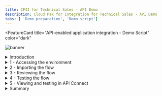 ```yaml
---
title: CP4I for Technical Sales - API Demo
description: Cloud Pak for Integration for Technical Sales - API Demo
tabs: [ 'Demo preparation', 'Demo script']
---
```


<FeatureCard
  title="API-enabled application integration - Demo Script"
  color="dark"
  >

![banner](./images/api-demo-banner.jpg)

</FeatureCard>

<span id="place1"></span>

<details>

<summary>Introduction</summary>
<br/>
Automating customer interactions can remove manual steps, data entry into multiple different applications, and potential errors and delays – all of which are additional costs to your business. This demo automates a series of steps to: obtain and validate input information from a customer with a concern, open a case in Salesforce, attach the incoming information to the case, and respond to the customer with the case number and expected date for resolution.
<br/><br/>
To automate this customer interaction, we will use both APIs and integrations to back-end applications. The demo scenario is related to a car repair, but this is just an example. The same techniques are applicable to your environment in support of your customers.
<br/><br/>
Let’s get started!
<br/><br/>
(Demo intro slides <a href="https://ibm.box.com/s/tph26q1zzqhix1t1fkm2ukyc9eqgwdbg" target="_blank" rel="noreferrer">here</a>)
<br/>
</details>

<details>
<summary>1 - Accessing the environment</summary>

<br/>

| **1.1** | **Log into Cloud Pak for Integration** |
| :--- | :--- |
| **Narration** | Let’s see IBM Cloud Pak for Integration in action. Here I have a cloud version of the product on IBM Cloud. Let me log in here.|
| **Action**  1.1.1 | Open the Cloud Pak for Integration and enter your **Username** (1), **Password** (2) and click **Sign In** (3). <br/><img src="images/prep-image211.png" width="800" /> |

<br/>

| **1.2** | **View the Cloud Pak for Integration home screen** |
| :--- | :--- |
| **Narration** | Welcome to IBM Cloud Pak for Integration! We’re now at the home screen showing all the capabilities of the pak, brought together in one place. Specialized integration capabilities for API management, application integration, messaging and more, are built on top of powerful automation services. Let’s see the integration capabilities available.                                       |
| **Action**  1.2.1 | Show the **home screen**. <br/><img src="images/300-api-demo-1-2-1.png" width="800" /> |

<br/>

| **1.3** | **Access Integration instances** |
| :--- | :--- |
| **Narration** | To automate customer interactions with our company in this demo, we will use App Connect for application integration, API Connect for API management, and the Asset Repository as our centralized hub for allowing our teams to work together with integration assets. Let’s open our App Connect Designer. |
| **Action**  1.3.1 | Click **ace-designer-ai** to open the Integration design. <br/><img src="images/300-api-demo-1-3-1.png" width="800" />  |

<br/>

**[Go to top](#place1)**

</details>

<details>
<summary>2 - Importing the flow</summary>

<br/>

| **2.1** | **Create a flow** |
| :--- | :--- |
| **Narration** | We are in the designer tooling. This is where we can create all our API integration flows and manage our connectivity to services and endpoints. Since we are just starting, there is nothing to see yet. Let’s build some integration logic and see how simple it is to create our flow from the Asset Repository. |
| **Action**  2.1.1 | Click **Create a flow by describing an integration**.<br/><img src="images/Script2.1.1.png" width="800" /> |

<br/>

| **2.2** | **Select an asset** |
| :--- | :--- |
| **Narration** | Let's click the + sign to import this flow. |
| **Action**  2.2.1 | Open the **View all templates** section (1), then click the **+** sign to the right on the **Car Insurance API Lab Short V3** row (2). <img src="images/300-api-demo-2-2-1.png" width="800" /> |

<br/>

**[Go to top](#place1)**

</details>

<details>
<summary>3 - Reviewing the flow</summary>

<br/>

| **3.1** | **Review properties** |
| :--- | :--- |
| **Narration** | The designer builds your API for you. You don’t need to worry about OpenAPI specs or Swagger editors – it’s all built in. These are the fields we are going to use for our API. Note that we tell our API which field is the key – in our case, CaseReference. |
| **Action**  3.1.1 | Open the **Properties** view. <br/><img src="images/300-api-demo-3-1-1.png" width="800" /> <br/> |
| **Action**  3.1.2 | Show the **Properties** view. <br/><img src="images/300-api-demo-3-1-2.png" width="800" /> <br/> |
| **Action**  3.1.3 | Open the **Operations** view. <br/><img src="images/300-api-demo-3-1-3.png" width="800" /> |

<br/>

| **3.2** | **Review operations** |
| :--- | :--- |
| **Narration** | The Operations view shows actions that the API exposes along with the data. In this demo, we’re going to build just one operation: “Create CarRepairClaim." We can add more later if we wish. Let’s check the flow logic. |
| **Action**  3.2.1 | Show the **Operations**  view. Click **Edit flow**. <br/><img src="images/300-api-demo-3-2-1.png" width="800" />  |

<br/>

| **3.3** | **Review the flow** |
| :--- | :--- |
| **Narration** | Here we have our demo flow. In the designer flow editor, we can edit and change our flow. We are a car repair company that wants to create an API that will enable customers to send us photos of their cars, along with descriptions of what needs to be done with them. With this information we will create a case in Salesforce. Let’s explore our flow in detail. |
| **Action**  3.3.1 | Close the **Request** box by clicking the **X**. <br/><img src="images/300-api-demo-3-3-1.png" width="800" /> <br/> |
| **Action**  3.3.2 | Explain the flow and scroll through all of the connectors in the flow. Open the **Request** again by clicking the first step of the flow. <br/><img src="images/300-api-demo-3-3-2.png" width="800" />  |

<br/>

| **3.4** | **Review request** |
| :--- | :--- |
| **Narration** | Our flow starts by receiving the customer’s car repair request with photo via an API. Designer automatically creates an API “request” and “response” for your API flow. |
| **Action**  3.4.1 | Show the **Request** box (1). Click to open the **If** step (2). <br/><img src="images/300-api-demo-3-4-1.png" width="800" />  |

<br/>

| **3.5** | **Validate the photo** |
| :--- | :--- |
| **Narration** | Next, we validate the photo. Here, we have a simple IF statement that checks if the PhotoOfCar is empty. If it is not empty, we move forward to retrieve contacts by connecting to Salesforce. |
| **Action**  3.5.1 | Explore the **If** step (1). Click the **Salesforce - Retrieve contacts** connector (2).                         <br/><img src="images/300-api-demo-3-5-1.png" width="800" /> |

<br/>

| **3.6** | **Retrieve contacts** |
| :--- | :--- |
| **Narration** | Now, we use a connector to create a case in Salesforce with the data from the API. This case is where we store the details and progress of our repair. We are using a hard-coded contact name: ‘Andy Young.' He’s the contact for the insurance company. Salesforce Developer Accounts have a pre-populated set of data that you can use to test. ‘Andy Young’ is one of those pre-populated contacts. Let’s test our connection with Salesforce. Let me change the contact to ‘Andrew Young‘ and test the connection. |
| **Action**  3.6.1 | Show the **Salesforce - Retrieve contacts** box. <br/><img src="images/300-api-demo-3-6-1.png" width="800" />  |
| **Action**  3.6.2 | Change the **Full Name** to **Andrew Young** (1). Click the **Test action** link, which tests the connection (2). <br/><img src="images/300-api-demo-3-6-2.png" width="800" />  |
| **Action**  3.6.3 | On the **Try this action** dialog, check **Do not show this dialog box again** (1) and click **Continue** (2).<br/><img src="images/300-api-demo-3-6-3.png" width="800" /><br/><br/>The result displays.<br/><img src="images/Script3.6.3.png" width="800" />|
| **Narration** | The test shows that we don’t have an ‘Andrew Young.‘ Let’s change it back to ‘Andy Young‘ and test again. We now receive a successful response. This proves that our connection is working. Let’s check the details. Here we can see the output returned from Salesforce, including the Contact ID. |
| **Action**  3.6.4 | Change the **Full Name** back to **Andy Young** (1). Click the highlighted icon to **Test** again (2). Click the **View details** link (3). <br/><img src="images/Script3.6.4.png" width="800" />  |
| **Action**  3.6.5 | On the **Output** tab, open the **Contact 1** object. <br/><img src="images/300-api-demo-3-6-5.png" width="800" />  |
| **Action**  3.6.6 | Close all of the dialog tabs. Click the **Salesforce – Create case** connector. <br/><img src="images/300-api-demo-3-6-6.png" width="800" />  |

<br/>

| **3.7** | **Create a case** |
| :--- | :--- |
| **Narration** | Now that we have the ID that we need, let’s create our Salesforce case. Note that we just re-use the same Salesforce connector but with a different operation and data. Here we can see that our contact ID comes from the previous ‘retrieve contact’ Salesforce Call. The name and email address come from the API request. The connector knows that fields like ‘Case Type’ have a limited number of values in Salesforce – so it automatically converts them into pull-down lists of values you can choose. |
| **Action**  3.7.1 | Explore the **Salesforce – Create case** box (1). Open the **Salesforce - Create attachment** connector (2). <br/><img src="images/Script3.7.1.png" width="800" />  |

<br/>

| **3.8** | **Create an attachment** |
| :--- | :--- |
| **Narration** | To add a photograph, we need to create a Salesforce attachment. That will be easy, since we just use the connector again. Note that we use the case ID that is a returned value from the ‘Create Case’ connector call, which is kept in the flow automatically. We send the PhotoOfCar as a base64 string and we tell Salesforce that the content type is image/jpeg. |
| **Action**  3.8.1 | Explore the **Salesforce – Create attachment** box (1). Open the **Create case comment** connector (2). <br/><img src="images/Script3.8.1.png" width="800" /> |

<br/>

| **3.9** | **Create a case comment** |
| :--- | :--- |
| **Narration** | Now we’ll add a comment to the case with the Salesforce connector stating this case was opened by IBM Cloud Pak for Integration. |
| **Action**  3.9.1 | Explore the **Salesforce – Create case comment** box (1). Open the **Response** connector (2).                                                                                                      <br/><img src="images/Script3.9.1.png" width="800" /> |

<br/>

| **3.10** | **Respond to the customer** |
| :--- | :--- |
| **Narration** | Here we have the response that we submit to the customer after the API call. This response includes their Salesforce case reference for future enquiries, an estimate of how long it will take to repair, and also how much it will cost.  |
| **Action**  3.10.1 | Explore the **Response** box (1). Click **Done** (2). <br/><img src="images/Script3.10.1.png" width="800" />  |

<br/>

**[Go to top](#place1)**

</details>

<details>
<summary>4 - Testing the flow</summary>

<br/>

<br/>

| **4.1** | **Start the flow** |
| :--- | :--- |
| **Narration** | Now that we’ve looked at the integration flow, let’s start it up. When our flow is running, we can test it. |
| **Action**  4.1.1 | Start the flow by switching the highlighted **toggle** at the top right from **Stopped** to **Started.**                                  <br/><img src="images/300-api-demo-4-1-1.png" width="800" />  |

<br/>

| **4.2** | **Test the flow** |
| :--- | :--- |
| **Narration** | APIs can be tested in various ways, and we will perform two different tests: one in the designer tool now; another using the API Developer Portal that an application developer would use. <br/><br/> In the Test tab, we can get all the details to test our API - for example, endpoint and credentials. And we can easily test our flow here. We just need to generate a body and submit it. We have received the expected response with the case information.                                                                                                                  |
| **Action**  4.2.1 | Open the **Test** tab (1). Open **POST /CarRepairClaim** (2) and click **Try it** (3). <br/><img src="images/Script4.2.1.png" width="800" /> <br/> |
| **Action**  4.2.2 | Click **Generate** (1) and **Send** (2). <br/><img src="images/Script4.2.2.png" width="800" /> <br/> |
| **Action**  4.2.3 | Show the **Response** details. <br/><img src="images/300-api-demo-4-2-3.png" width="800" />  |

<br/>

| **4.3** | **Check Salesforce** |
| :--- | :--- |
| **Narration** | Let’s check our Salesforce system to see if we have a new case. Let’s open the Cases page. In the "Recently Viewed" section, we can check all open cases. Here we have our case with all the information, including the picture. With this information, our customer relationship team can support our customer. |
| **Action**  4.3.1 | Open the **Salesforce Dev Account** site (1). On the **App Launcher** menu, search for **Cases** (2). Open the **Cases** page (3). <br/><img src="images/Script4.3.1.png" width="800" /> <br/> |
| **Action**  4.3.2 | In the **Cases** view, open the latest **Car Breakdown** case. <br/><img src="images/300-api-demo-4-3-2.png" width="800" /> <br/> |
| **Action**  4.3.3 | Explore all of the fields (the picture will be blank).<br/><img src="images/300-api-demo-4-3-3.png" width="800" /> <br/> |

<br/>

**[Go to top](#place1)**

</details>

<details>

<summary>5 - Viewing and testing in API Connect</summary>

<br/>

| **5.1** | **Expose the API using the co-authoring feature** |
| :--- | :--- |
| **Narration** | Now, let’s explore the co-authoring capability. The co-authoring feature enables you to simultaneously expose your API in both App Connect Designer and API Connect. When you start the API in Designer, a Product is automatically created and published in the Sandbox Catalog. The Product is used to control the deployment of the API, such as making it visible in the Developer Portal. Let’s test it. Here in API Manager, we can see our API was automatically exposed from Designer, using the co-authoring feature. The Product title and name are derived from the name of the originating API flow, and also include a reference to App Connect Designer. The Product version is 0.0.1. |
| **Action**  5.1.1 | Open the **menu**, expand the **Design** section, and select **APIs**. <br/><img src="images/Script4.4.1.png" width="800" /> <br/> |
| **Action**  5.1.2 | Click the **apim-demo** entry. <br/><img src="images/Script4.4.1-1.png" width="800" /> <br/> |
| **Action**  5.1.3 | In the **API Connect** page, if a login screen is presented, select **Cloud Pak User Registry**. <br/><img src="images/prep-image212.png" width="800" /> <br/> |
| **Action**  5.1.4 | Click the **Manage** icon. <br/><img src="images/300-api-demo-4-4-3.png" width="800" /> <br/> |
| **Action**  5.1.5 | Click the **Sandbox** catalog. <br/><img src="images/Script4.4.5.png" width="800" /> <br/> |
| **Action**  5.1.6 | On the **Products** tab, you should see the published product that contains the API. <br/><img src="images/300-api-demo-4-4-5.png" width="800" /> |

<br/>

| **5.2** | **Viewing the product in the developer portal using the co-authoring feature** |
| :--- | :--- |
| **Narration** | The co-authoring feature enables you to test the product in the developer portal too. With the portal URL, we can check that our API Product is available. With the co-authoring feature, you have a unified authoring experience across multiple Cloud Pak for Integration capabilities. It is important to note that the API product will exist in the developer portal only while the corresponding API in App Connect Designer is still running. When you stop the API in App Connect Designer, the API product is automatically removed from the portal. The purpose of this is to simplify the unit testing while developing the flow. |
| **Action**  5.2.1 | Open the **Catalog settings** tab (1). Click **Portal** (2). Click **Create** button (3). <br/><img src="images/Script4.5.1.png" width="800" /> |
| **Action**  5.2.2 | Copy the **Portal URL** (1). Open a new browser tab and access the portal URL (Maybe you need to accept the connections issues. If you receive a *404 Not Found* issue, you will need to wait few minutes to have the portal provisioned).<br/><img src="images/Script4.5.1.2.png" width="800" /> |
| **Action**  5.2.3 | Show the **Car Insurance** API product in the developer portal home page. <br/><img src="images/300-api-demo-4-5-4.png" width="800" /> |
| **Action**  5.2.4 | Click **Sign in** (1) at the top right corner of the page. Use the username and password created during the demo preparation step **Creating Dev User for Developer Portal**. Click **Sign in** (2) in the credentials box. <br/><img src="images/Script4.5.3.png" width="800" /> |

<br/>

| **5.3** | **Create a new app** |
| :--- | :--- |
| **Narration** | As a consumer/developer, we’re going to create a new application in the portal. This will give us an API key, allowing us to call our APIs. We just need to give an application title and copy the API key and secret. |
| **Action**  5.3.1 | Click **Apps** and **Create new app**. <br/><img src="images/300-api-demo-7-2-1.png" width="800" />|
| **Action**  5.3.2 | Enter **Car Repair Application** as the **App Title** (1). Click **Save** (2). <br/><img src="images/300-api-demo-7-2-2.png" width="800" />  |
| **Action**  5.3.3 | On the **Credentials** dialog box, click **OK**. <br/><img src="images/300-api-demo-7-2-3.png" width="800" /> |

<br/>

| **5.4** | **Subscribe to the API** |
| :--- | :--- |
| **Narration** | We have not subscribed to any APIs, so let’s do it now. There’s only one API product to subscribe to in our demo (normally there would be many). Now that we've selected our API product, we can see the plans that are available. Which application do we want to use to subscribe? We can have many applications, but in this demo, we’ve only created one. So we just need to select the app that we created earlier and confirm our subscription. And done, we are subscribed to our API! |
| **Action**  5.4.1 | Click **Why not browse the available APIs?** <br/><img src="images/300-api-demo-7-3-1.png" width="800" /> |
| **Action**  5.4.2 | Click **Car_Insurance_API_Lab_Short_V3 0.0.1**. <br/><img src="images/Script4.7.2.png" width="800" />|
| **Action**  5.4.3 | In the **Default Plan** section, click **Select**. <br/><img src="images/300-api-demo-4-7-3.png" width="800" /> |
| **Action**  5.4.4 | Select the **Car Repair Application**. <br/><img src="images/300-api-demo-4-7-4.png" width="800" /> |
| **Action**  5.4.5 | Confirm the subscription by clicking **Next**. <br/><img src="images/300-api-demo-4-7-5.png" width="800" /> |
| **Action**  5.4.6 | Click **Done**. <br/><img src="images/300-api-demo-4-7-6.png" width="800" /> |

<br/>

| **5.5** | **Test the API** |
| :--- | :--- |
| **Narration** | We’re now back at the product screen. Let’s explore our API here. From the Overview page, we can download the OpenAPI Document and get the API Endpoint. Note the portal has everything you need to call your API, it’s even generated clients in various languages for you to copy/paste into your calling application. You can try the API on the Try it area. Using the Generate button, the portal generates a request with random sample data for you. Now, let’s test it. Great, we got a response, our API is running, and we’ve gone through the gateway to access it. |
| **Action**  5.5.1 | Click the **Car_Insurance** API. <br/><img src="images/300-api-demo-4-8-1.png" width="800" /> |
| **Action**  5.5.2 | Open **POST /CarRepairClaim**. <br/><img src="images/300-api-demo-7-4-2.png" width="800" /> |
| **Action**  5.5.3 | Explore the **Example request** area. <br/><img src="images/300-api-demo-7-4-3.png" width="800" /> |
| **Action**  5.5.4 | Open the **Try it** tab. <br/><img src="images/300-api-demo-7-4-4.png" width="800" /> |
| **Action**  5.5.5 | Click **Generate** (1) and click **Send** (2). <br/><img src="images/300-api-demo-7-4-5.png" width="800" /> |
| **Action**  5.5.6 | If you receive a CORS error (1), go ahead and open the API URL (2) and accept the certificate. Return to the Developer Portal page and click **Send** again. Now you should receive 201 status message. <br/><img src="images/cors-issue.png" width="800" /> |
| **Action**  5.5.7 | Explore the **Response**. <br/><img src="images/300-api-demo-7-4-6.png" width="800" /> |

**[Go to top](#place1)**

</details>

<details>
<summary>Summary</summary>
<br/>
Let’s summarize what we’ve done today.
<br/><br/>
In the demo we: accessed the Cloud Pak for Integration environment and explored the capabilities; imported and reviewed the automated customer interactions integration flow; tested the flow; deployed the flow into the Cloud Pak runtime environment; and demonstrated how a developer can use the API Portal to perform self-service consumption of the API.<br/><br/>From a business perspective we used APIs and application integrations to automate a series of steps to: obtain and validate input information from a customer with a concern, open a case in Salesforce, attach the incoming information to the case, and respond to the customer with the case number and expected date for resolution.
<br/><br/>
The customer needing assistance obtains rapid response to their interaction and the confidence that your business is handling their request.
<br/><br/>
Thank you for attending today’s presentation.
<br/><br/>

</details>
